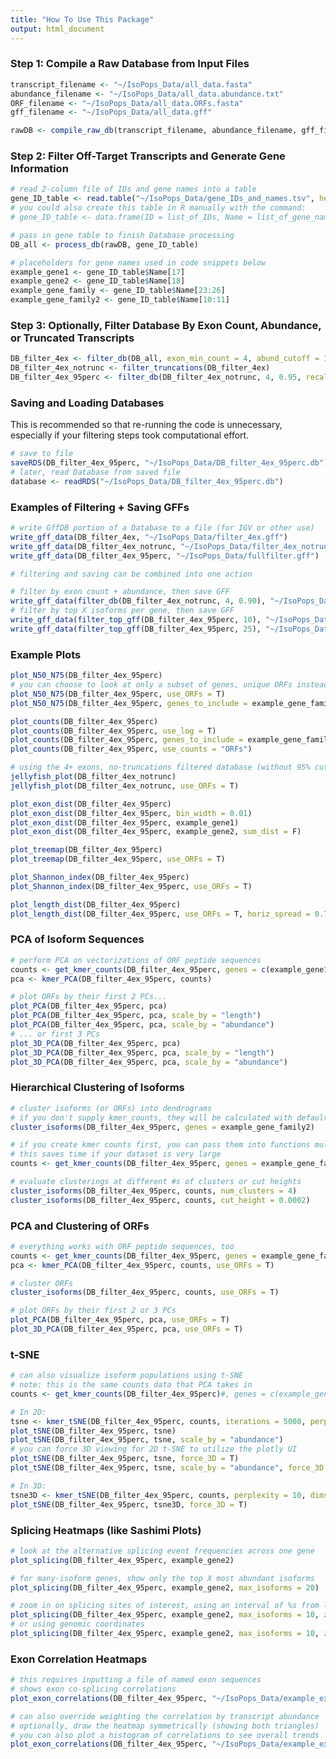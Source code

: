 ```yaml
---
title: "How To Use This Package"
output: html_document
---
```


### Step 1: Compile a Raw Database from Input Files

```r
transcript_filename <- "~/IsoPops_Data/all_data.fasta"
abundance_filename <- "~/IsoPops_Data/all_data.abundance.txt"
ORF_filename <- "~/IsoPops_Data/all_data.ORFs.fasta"
gff_filename <- "~/IsoPops_Data/all_data.gff"

rawDB <- compile_raw_db(transcript_filename, abundance_filename, gff_filename, ORF_filename)
```

### Step 2: Filter Off-Target Transcripts and Generate Gene Information

```r
# read 2-column file of IDs and gene names into a table
gene_ID_table <- read.table("~/IsoPops_Data/gene_IDs_and_names.tsv", header = T, stringsAsFactors = F)
# you could also create this table in R manually with the command:
# gene_ID_table <- data.frame(ID = list_of_IDs, Name = list_of_gene_names, stringsAsFactors = F)

# pass in gene table to finish Database processing
DB_all <- process_db(rawDB, gene_ID_table)
```

```r
# placeholders for gene names used in code snippets below
example_gene1 <- gene_ID_table$Name[17]
example_gene2 <- gene_ID_table$Name[18]
example_gene_family <- gene_ID_table$Name[23:26]
example_gene_family2 <- gene_ID_table$Name[10:11]
```

### Step 3: Optionally, Filter Database By Exon Count, Abundance, or Truncated Transcripts

```r
DB_filter_4ex <- filter_db(DB_all, exon_min_count = 4, abund_cutoff = 1)
DB_filter_4ex_notrunc <- filter_truncations(DB_filter_4ex)
DB_filter_4ex_95perc <- filter_db(DB_filter_4ex_notrunc, 4, 0.95, recalc_abundances = F)
```

### Saving and Loading Databases

This is recommended so that re-running the code is unnecessary, especially if your filtering steps took computational effort.

```r
# save to file
saveRDS(DB_filter_4ex_95perc, "~/IsoPops_Data/DB_filter_4ex_95perc.db")
# later, read Database from saved file
database <- readRDS("~/IsoPops_Data/DB_filter_4ex_95perc.db")
```

### Examples of Filtering + Saving GFFs

```r
# write GffDB portion of a Database to a file (for IGV or other use)
write_gff_data(DB_filter_4ex, "~/IsoPops_Data/filter_4ex.gff")
write_gff_data(DB_filter_4ex_notrunc, "~/IsoPops_Data/filter_4ex_notrunc.gff")
write_gff_data(DB_filter_4ex_95perc, "~/IsoPops_Data/fullfilter.gff")

# filtering and saving can be combined into one action

# filter by exon count + abundance, then save GFF
write_gff_data(filter_db(DB_filter_4ex_notrunc, 4, 0.90), "~/IsoPops_Data/filter_4ex_notrunc_90.gff")
# filter by top X isoforms per gene, then save GFF
write_gff_data(filter_top_gff(DB_filter_4ex_95perc, 10), "~/IsoPops_Data/fullfilter_top10.gff")
write_gff_data(filter_top_gff(DB_filter_4ex_95perc, 25), "~/IsoPops_Data/fullfilter_top25.gff")
```  

### Example Plots

```r
plot_N50_N75(DB_filter_4ex_95perc)
# you can choose to look at only a subset of genes, unique ORFs instead of transcripts, or other customizations
plot_N50_N75(DB_filter_4ex_95perc, use_ORFs = T)
plot_N50_N75(DB_filter_4ex_95perc, genes_to_include = example_gene_family, insert_title = "Gene Family Statistics")
```

```r
plot_counts(DB_filter_4ex_95perc)
plot_counts(DB_filter_4ex_95perc, use_log = T)
plot_counts(DB_filter_4ex_95perc, genes_to_include = example_gene_family)
plot_counts(DB_filter_4ex_95perc, use_counts = "ORFs")
```

```r
# using the 4+ exons, no-truncations filtered database (without 95% cutoff)
jellyfish_plot(DB_filter_4ex_notrunc)
jellyfish_plot(DB_filter_4ex_notrunc, use_ORFs = T)
```

```r
plot_exon_dist(DB_filter_4ex_95perc)
plot_exon_dist(DB_filter_4ex_95perc, bin_width = 0.01)
plot_exon_dist(DB_filter_4ex_95perc, example_gene1)
plot_exon_dist(DB_filter_4ex_95perc, example_gene2, sum_dist = F)
```

```r
plot_treemap(DB_filter_4ex_95perc)
plot_treemap(DB_filter_4ex_95perc, use_ORFs = T)
```

```r
plot_Shannon_index(DB_filter_4ex_95perc)
plot_Shannon_index(DB_filter_4ex_95perc, use_ORFs = T)
```

```r
plot_length_dist(DB_filter_4ex_95perc)
plot_length_dist(DB_filter_4ex_95perc, use_ORFs = T, horiz_spread = 0.7)
```

### PCA of Isoform Sequences

```r
# perform PCA on vectorizations of ORF peptide sequences
counts <- get_kmer_counts(DB_filter_4ex_95perc, genes = c(example_gene1, example_gene2))
pca <- kmer_PCA(DB_filter_4ex_95perc, counts)

# plot ORFs by their first 2 PCs...
plot_PCA(DB_filter_4ex_95perc, pca)
plot_PCA(DB_filter_4ex_95perc, pca, scale_by = "length")
plot_PCA(DB_filter_4ex_95perc, pca, scale_by = "abundance")
# ... or first 3 PCs
plot_3D_PCA(DB_filter_4ex_95perc, pca)
plot_3D_PCA(DB_filter_4ex_95perc, pca, scale_by = "length")
plot_3D_PCA(DB_filter_4ex_95perc, pca, scale_by = "abundance")
```

### Hierarchical Clustering of Isoforms

```r
# cluster isoforms (or ORFs) into dendrograms
# if you don't supply kmer_counts, they will be calculated with default settings
cluster_isoforms(DB_filter_4ex_95perc, genes = example_gene_family2)

# if you create kmer counts first, you can pass them into functions multiple times
# this saves time if your dataset is very large
counts <- get_kmer_counts(DB_filter_4ex_95perc, genes = example_gene_family2)

# evaluate clusterings at different #s of clusters or cut heights
cluster_isoforms(DB_filter_4ex_95perc, counts, num_clusters = 4)
cluster_isoforms(DB_filter_4ex_95perc, counts, cut_height = 0.0002)
```

### PCA and Clustering of ORFs

```r
# everything works with ORF peptide sequences, too
counts <- get_kmer_counts(DB_filter_4ex_95perc, genes = example_gene_family2, use_ORFs = T)
pca <- kmer_PCA(DB_filter_4ex_95perc, counts, use_ORFs = T)

# cluster ORFs
cluster_isoforms(DB_filter_4ex_95perc, counts, use_ORFs = T)

# plot ORFs by their first 2 or 3 PCs
plot_PCA(DB_filter_4ex_95perc, pca, use_ORFs = T)
plot_3D_PCA(DB_filter_4ex_95perc, pca, use_ORFs = T)
```

### t-SNE

```r
# can also visualize isoform populations using t-SNE
# note: this is the same counts data that PCA takes in
counts <- get_kmer_counts(DB_filter_4ex_95perc)#, genes = c(example_gene1, example_gene2))

# In 2D:
tsne <- kmer_tSNE(DB_filter_4ex_95perc, counts, iterations = 5000, perplexity = 40, dims = 2)
plot_tSNE(DB_filter_4ex_95perc, tsne)
plot_tSNE(DB_filter_4ex_95perc, tsne, scale_by = "abundance")
# you can force 3D viewing for 2D t-SNE to utilize the plotly UI
plot_tSNE(DB_filter_4ex_95perc, tsne, force_3D = T)
plot_tSNE(DB_filter_4ex_95perc, tsne, scale_by = "abundance", force_3D = T)

# In 3D:
tsne3D <- kmer_tSNE(DB_filter_4ex_95perc, counts, perplexity = 10, dims = 3)
plot_tSNE(DB_filter_4ex_95perc, tsne3D, force_3D = T)
```


### Splicing Heatmaps (like Sashimi Plots)

```r
# look at the alternative splicing event frequencies across one gene
plot_splicing(DB_filter_4ex_95perc, example_gene2)

# for many-isoform genes, show only the top X most abundant isoforms
plot_splicing(DB_filter_4ex_95perc, example_gene2, max_isoforms = 20)

# zoom in on splicing sites of interest, using an interval of %s from left to right...
plot_splicing(DB_filter_4ex_95perc, example_gene2, max_isoforms = 10, zoom_in = c(0.9, 1))
# or using genomic coordinates
plot_splicing(DB_filter_4ex_95perc, example_gene2, max_isoforms = 10, zoom_in = c(64680000, 64694500))
```

### Exon Correlation Heatmaps

```r
# this requires inputting a file of named exon sequences
# shows exon co-splicing correlations
plot_exon_correlations(DB_filter_4ex_95perc, "~/IsoPops_Data/example_exons.tsv", example_gene2, exons_to_include = c("01", "02", "03", "04", "05", "06", "07", "15", "16", "17", "18", "19", "20", "21", "22", "23", "24", "25"))

# can also override weighting the correlation by transcript abundance
# optionally, draw the heatmap symmetrically (showing both triangles)
# you can also plot a histogram of correlations to see overall trends
plot_exon_correlations(DB_filter_4ex_95perc, "~/IsoPops_Data/example_exons.tsv", example_gene2, weighted = F, plot_hist = T, symmetric = T)
```


